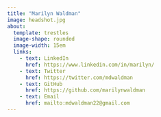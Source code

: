 ```yaml
---
title: "Marilyn Waldman"
image: headshot.jpg
about: 
  template: trestles
  image-shape: rounded
  image-width: 15em
  links:
    - text: LinkedIn
      href: https://www.linkedin.com/in/marilyn/
    - text: Twitter
      href: https://twitter.com/mdwaldman
    - text: GitHub
      href: https://github.com/marilynwaldman
    - text: Email
      href: mailto:mdwaldman22@gmail.com
---      
```

      



